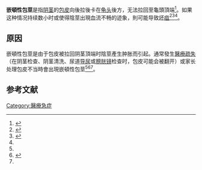 {{Infobox medical condition
| name = 嵌頓性包莖<br>Paraphimosis
| image = Paraphimosis.jpg
| alt = 
| caption = 嵌頓性包莖
| pronounce = {{IPAc-en|ˌ|p|ær|ə|f|aɪ|ˈ|m|oʊ|s|ᵻ|s}} 或 {{IPAc-en|ˌ|p|ær|ə|f|ə|ˈ|m|oʊ|s|ᵻ|s}}<ref>''[[牛津英語詞典|牛津英語詞典]]'' 2nd edition, 1989 as {{IPA|/ˌpærəfaɪˈməʊsɪs/}}.</ref><ref>[http://www.merriam-webster.com/dictionary/paraphimosis Entry "paraphimosis"] in ''[http://www.merriam-webster.com/ Merriam-Webster Online Dictionary] {{Wayback|url=http://www.merriam-webster.com/ |date=20170922151722 }}''.</ref>
| synonyms = 
| field = [[泌尿外科|泌尿外科]]
}}'''嵌頓性包莖'''是指[[阴茎|阴茎]]的[[包皮|包皮]]向後拉後卡在[[龟头|龟头]]後方，无法拉回至龜頭頂端<ref name=":0">{{Cite web|title=包茎和包皮嵌顿|url=https://www.msdmanuals.com/zh/home/quick-facts-men-s-health-issues/penis-and-testicle-disorders/phimosis-and-paraphimosis|accessdate=|author=默沙東診療手冊|date=|format=|publisher=|language=}}</ref>。如果这种情况持续数小时或使得陰莖出現血流不畅的迹象，則可能导致[[坏疽|坏疽]]<ref name="emedicine-ghory-general">{{Cite web|title=Phimosis and Paraphimosis|url=http://emedicine.medscape.com/article/777539-overview|author=Hina Z Ghory|date=April 28, 2010|publisher=eMedicine|quote=Patients with phimosis, both physiologic and pathologic, are at risk for developing paraphimosis when the foreskin is forcibly retracted past the glans and/or the patient or caretaker forgets to replace the foreskin after retraction.|access-date=2020-12-16|archive-date=2021-02-24|archive-url=https://web.archive.org/web/20210224134558/https://emedicine.medscape.com/article/777539-overview|dead-url=no}}</ref><ref name="aafp-choe">{{Cite journal|title=Paraphimosis: Current Treatment Options|url=http://www.aafp.org/afp/20001215/2623.html|last=Choe JM|date=2000|journal=American Family Physician|issue=12|volume=62|pages=2623–6, 2628|pmid=11142469|quote=If a severely constricting band of tissue precludes all forms of conservative or minimally invasive therapy, an emergency dorsal slit should be performed. This procedure should be performed with the use of a local anesthetic by a physician experienced with the technique... Circumcision, a definitive therapy, should be performed at a later date to prevent recurrent episodes, regardless of the method of reduction used.|access-date=2020-12-16|archive-date=2011-08-07|archive-url=https://web.archive.org/web/20110807042841/http://www.aafp.org/afp/20001215/2623.html|dead-url=no}}</ref><ref name="emedicine-donohoe" />。

== 原因 ==
嵌頓性包莖是由于包皮被拉回阴茎頂端时陰莖產生肿胀而引起。通常發生[[醫療疏失|醫療疏失]]（在阴茎检查、阴茎清洗、尿道[[导尿|导尿]]或[[膀胱镜|膀胱镜]]检查时，包皮可能会被翻开）或家长处理包皮不当時會出現嵌頓性包莖<ref name=":0" /><ref name="emedicine-donohoe">{{cite web |author1=Jeffrey M Donohoe |author2=Jason O Burnette |author3=James A Brown |title=Paraphimosis |url=http://emedicine.medscape.com/article/442883-overview |date=October 7, 2009 |publisher=eMedicine |quote=Patients with severe paraphimosis that proves refractory to conservative therapy will require a bedside emergency dorsal slit procedure to save the penis. A formal circumcision can be performed in the operating room at a later date... At a later date, a formal circumcision can be performed as an outpatient procedure. |access-date=2020-12-16 |archive-date=2020-11-28 |archive-url=https://web.archive.org/web/20201128231532/https://emedicine.medscape.com/article/442883-overview |dead-url=no }}</ref><ref name="aafp-choe" />。

== 参考文献 ==
{{Reflist}}
{{Medical resources
|  DiseasesDB      = 9613
|  ICD10           = {{ICD10|N|47|2}}
|  ICD9            = {{ICD9|605}}
|  ICDO            =
|  OMIM            =
|  MedlinePlus     = 001281
|  eMedicineSubj   =
|  eMedicineTopic  =
|  MeshID          =
}}
[[Category:醫療急症|Category:醫療急症]]